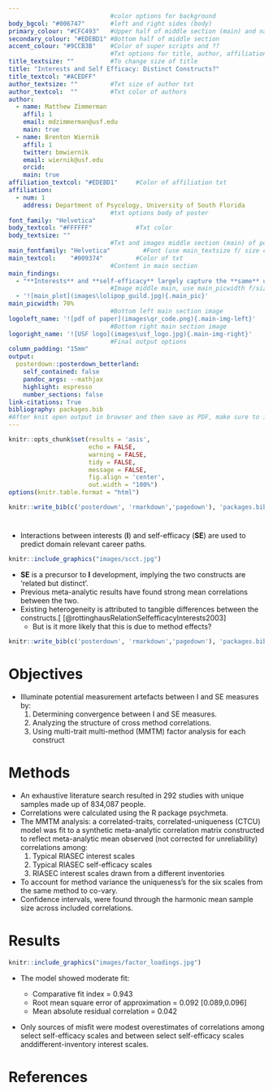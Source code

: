 ```yaml
---
                            #color options for background
body_bgcol: "#006747"       #left and right sides (body)
primary_colour: "#CFC493"   #Upper half of middle section (main) and names
secondary_colour: "#EDEBD1" #Bottom half of middle section
accent_colour: "#9CCB3B"    #Color of super scripts and ??
                            #Txt options for title, author, affiliation, etc.
title_textsize: ""          #To change size of title 
title: "Interests and Self Efficacy: Distinct Constructs?"
title_textcol: "#ACEDFF"
author_textsize: ""         #Txt size of author txt
author_textcol:  ""         #Txt color of authors
author:
  - name: Matthew Zimmerman
    affil: 1
    email: mdzimmerman@usf.edu
    main: true
  - name: Brenton Wiernik
    affil: 1
    twitter: bmwiernik
    email: wiernik@usf.edu
    orcid: 
    main: true
affiliation_textcol: "#EDEBD1"     #Color of affiliation txt
affiliation:
  - num: 1
    address: Department of Psycology, University of South Florida
                            #txt options body of poster 
font_family: "Helvetica" 
body_textcol: "#FFFFFF"            #Txt color
body_textsize: ""
                            #Txt and images middle section (main) of posterSchoolbell
main_fontfamily: "Helvetica"         #Font (use main_textsize f/ size change)
main_textcol:    "#009374"         #Color of txt 
                            #Content in main section
main_findings:
  - "**Interests** and **self-efficacy** largely capture the **same** underlying attitudes toward work tasks." 
                            #Image middle main, use main_picwidth f/size
  - '![main_plot](images\lolipop_guild.jpg){.main_pic}'
main_picwidth: 70%
                            #Bottom left main section image
logoleft_name: '![pdf of paper](images\qr_code.png){.main-img-left}'
                            #Bottom right main section image 
logoright_name: '![USF logo](images\usf_logo.jpg){.main-img-right}' 
                            #Final output options
column_padding:	"15mm"
output: 
  posterdown::posterdown_betterland: 
    self_contained: false
    pandoc_args: --mathjax
    highlight: espresso
    number_sections: false
link-citations: True
bibliography: packages.bib
#After knit open output in browser and then save as PDF, make sure to include background graphics. output directly to pdf is sus.
---
```


```r
knitr::opts_chunk$set(results = 'asis',
                      echo = FALSE,
                      warning = FALSE,
                      tidy = FALSE,
                      message = FALSE,
                      fig.align = 'center',
                      out.width = "100%")
options(knitr.table.format = "html") 
```


```r
knitr::write_bib(c('posterdown', 'rmarkdown','pagedown'), 'packages.bib')
```
#
- Interactions between interests (**I**) and self-efficacy (**SE**) are used to predict domain relevant career paths.

```r
knitr::include_graphics("images/scct.jpg")
```
- **SE** is a precursor to **I** development, implying the two constructs are ‘related but distinct’.
- Previous meta-analytic results have found strong mean correlations between the two. 
- Existing heterogeneity is attributed to tangible differences between the constructs.[ [@rottinghausRelationSelfefficacyInterests2003]
    - But is it more likely that this is due to method effects?
    
```r
knitr::write_bib(c('posterdown', 'rmarkdown','pagedown'), 'packages.bib')
```
# Objectives

- Illuminate potential measurement artefacts between I and SE measures by: 
    1. Determining convergence between I and SE measures. 
    2. Analyzing the structure of cross method correlations.
    3. Using multi-trait multi-method (MMTM) factor analysis for each construct

# Methods
- An exhaustive literature search resulted in 292 studies with unique samples made up of 834,087 people. 
- Correlations were calculated using the R package psychmeta. 
- The MMTM analysis: a correlated-traits, correlated-uniqueness (CTCU) model was fit to a synthetic meta-analytic correlation matrix constructed to reflect meta-analytic mean observed (not corrected for unreliability) correlations among:
   1. Typical RIASEC interest scales
   2. Typical RIASEC self-efficacy scales
   3. RIASEC interest scales drawn from a different inventories
- To account for method variance the uniqueness's for the six scales from the same method to co-vary.
- Confidence intervals, were found through the harmonic mean sample size across included correlations.


# Results


```r

knitr::include_graphics("images/factor_loadings.jpg")

```

- The model showed moderate fit: 

    - Comparative fit index = 0.943 
    - Root mean square error of approximation = 0.092 [0.089,0.096]  
    - Mean absolute residual correlation = 0.042 

- Only sources of misfit were modest overestimates of correlations among select self-efficacy scales and between select self-efficacy scales anddifferent-inventory interest scales.

# References